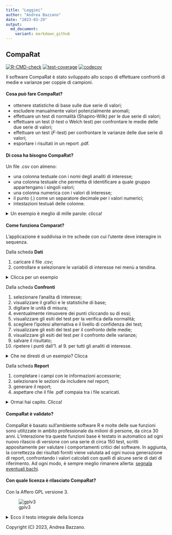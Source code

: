 ```yaml
---
title: "Leggimi"
author: "Andrea Bazzano"
date: "2023-03-29"
output:
  md_document:
    variant: markdown_github
---
```


## CompaRat
<!-- badges: start -->
[![R-CMD-check](https://github.com/andreabz/comparat/actions/workflows/check-standard.yaml/badge.svg)](https://github.com/andreabz/comparat/actions/workflows/check-standard.yaml) [![test-coverage](https://github.com/andreabz/comparat/actions/workflows/test-coverage.yaml/badge.svg)](https://github.com/andreabz/comparat/actions/workflows/test-coverage.yaml)
[![codecov](https://codecov.io/gh/andreabz/comparat/branch/experimental/graph/badge.svg?token=XLFI6Z4IBG)](https://codecov.io/gh/andreabz/comparat)
<!-- badges: end -->

Il software CompaRat è stato sviluppato allo scopo di effettuare confronti di medie e varianze per coppie di campioni.

#### Cosa può fare CompaRat?
  * ottenere statistiche di base sulle due serie di valori;
  * escludere manualmente valori potenzialmente anomali;
  * effettuare un test di normalità (Shapiro-Wilk) per le due serie di valori;
  * effettuare un test (_t_-test o Welch test) per confrontare le medie delle due serie di valori;
  * effettuare un test (_F_-test) per confrontare le varianze delle due serie di valori;
  * esportare i risultati in un report .pdf.

#### Di cosa ha bisogno CompaRat?
Un file .csv con almeno:

  * una colonna testuale con i nomi degli analiti di interesse;
  * una colonna testuale che permetta di identificare a quale gruppo appartengano i singoli valori;
  * una colonna numerica con i valori di interesse;
  * il punto (.) come un separatore decimale per i valori numerici; 
  * intestazioni testuali delle colonne.

<details>
<summary> Un esempio è meglio di mille parole: clicca! </summary>
<img src="./inst/extdata/inputcsv.png">
</details>

#### Come funziona Comparat?
L'applicazione è suddivisa in tre schede con cui l'utente deve interagire in sequenza.

Dalla scheda **Dati**

  1. caricare il file .csv;
  2. controllare e selezionare le variabili di interesse nei menù a tendina.
  
<details>
<summary> Clicca per un esempio </summary>
<img src="./inst/extdata/dati.png">
</details>

Dalla scheda **Confronti**

  1. selezionare l'analita di interesse;
  2. visualizzare il grafici e le statistiche di base;
  3. digitare le unità di misura;
  4. eventualmente rimuovere dei punti cliccando su di essi;
  5. visualizzare gli esiti del test per la verifica della normalità;
  6. scegliere l'ipotesi alternativa e il livello di confidenza dei test;
  7. visualizzare gli esiti del test per il confronto delle medie;
  8. visualizzare gli esiti del test per il confronto delle varianze;
  9. salvare il risultato;
  10. ripetere i punti dall'1. al 9. per tutti gli analiti di interesse.
  
<details>
<summary> Che ne diresti di un esempio? Clicca </summary>
<img src="./inst/extdata/confronti.png">
</details>
  
Dalla scheda **Report**

  1. completare i campi con le informazioni accessorie;
  2. selezionare le sezioni da includere nel report;
  3. generare il report;
  4. aspettare che il file .pdf compaia tra i file scaricati.

<details>
<summary> Ormai hai capito. Clicca! </summary>
<img src="./inst/extdata/report.png" width="50%">
</details>

#### CompaRat è validato?
CompaRat è basato sull'ambiente software R e molte delle sue funzioni sono utilizzate in ambito professionale da milioni di persone, da circa 30 anni.
L'interazione tra queste funzioni base è testato in automatico ad ogni nuovo rilascio di versione con una serie di circa 150 test, scritti appositamente per valutare i comportamenti critici del software.
In aggiunta, la correttezza dei risultati forniti viene valutata ad ogni nuova generazione di report, confrontando i valori calcolati con quelli di alcune serie di dati di riferimento.
Ad ogni modo, è sempre meglio rimanere allerta: [segnala eventuali bachi](mailto:andrea.bazzano@arpal.liguria.it).

#### Con quale licenza è rilasciato CompaRat?
Con la Affero GPL versione 3.

![gplv3](./inst/extdata/agplv3.png)

<details>
<summary> Ecco il testo integrale della licenza </summary>

### GNU AFFERO GENERAL PUBLIC LICENSE

Version 3, 19 November 2007

Copyright (C) 2007 Free Software Foundation, Inc.
<https://fsf.org/>

Everyone is permitted to copy and distribute verbatim copies of this
license document, but changing it is not allowed.

### Preamble

The GNU Affero General Public License is a free, copyleft license for
software and other kinds of works, specifically designed to ensure
cooperation with the community in the case of network server software.

The licenses for most software and other practical works are designed
to take away your freedom to share and change the works. By contrast,
our General Public Licenses are intended to guarantee your freedom to
share and change all versions of a program--to make sure it remains
free software for all its users.

When we speak of free software, we are referring to freedom, not
price. Our General Public Licenses are designed to make sure that you
have the freedom to distribute copies of free software (and charge for
them if you wish), that you receive source code or can get it if you
want it, that you can change the software or use pieces of it in new
free programs, and that you know you can do these things.

Developers that use our General Public Licenses protect your rights
with two steps: (1) assert copyright on the software, and (2) offer
you this License which gives you legal permission to copy, distribute
and/or modify the software.

A secondary benefit of defending all users' freedom is that
improvements made in alternate versions of the program, if they
receive widespread use, become available for other developers to
incorporate. Many developers of free software are heartened and
encouraged by the resulting cooperation. However, in the case of
software used on network servers, this result may fail to come about.
The GNU General Public License permits making a modified version and
letting the public access it on a server without ever releasing its
source code to the public.

The GNU Affero General Public License is designed specifically to
ensure that, in such cases, the modified source code becomes available
to the community. It requires the operator of a network server to
provide the source code of the modified version running there to the
users of that server. Therefore, public use of a modified version, on
a publicly accessible server, gives the public access to the source
code of the modified version.

An older license, called the Affero General Public License and
published by Affero, was designed to accomplish similar goals. This is
a different license, not a version of the Affero GPL, but Affero has
released a new version of the Affero GPL which permits relicensing
under this license.

The precise terms and conditions for copying, distribution and
modification follow.

### TERMS AND CONDITIONS

#### 0. Definitions.

"This License" refers to version 3 of the GNU Affero General Public
License.

"Copyright" also means copyright-like laws that apply to other kinds
of works, such as semiconductor masks.

"The Program" refers to any copyrightable work licensed under this
License. Each licensee is addressed as "you". "Licensees" and
"recipients" may be individuals or organizations.

To "modify" a work means to copy from or adapt all or part of the work
in a fashion requiring copyright permission, other than the making of
an exact copy. The resulting work is called a "modified version" of
the earlier work or a work "based on" the earlier work.

A "covered work" means either the unmodified Program or a work based
on the Program.

To "propagate" a work means to do anything with it that, without
permission, would make you directly or secondarily liable for
infringement under applicable copyright law, except executing it on a
computer or modifying a private copy. Propagation includes copying,
distribution (with or without modification), making available to the
public, and in some countries other activities as well.

To "convey" a work means any kind of propagation that enables other
parties to make or receive copies. Mere interaction with a user
through a computer network, with no transfer of a copy, is not
conveying.

An interactive user interface displays "Appropriate Legal Notices" to
the extent that it includes a convenient and prominently visible
feature that (1) displays an appropriate copyright notice, and (2)
tells the user that there is no warranty for the work (except to the
extent that warranties are provided), that licensees may convey the
work under this License, and how to view a copy of this License. If
the interface presents a list of user commands or options, such as a
menu, a prominent item in the list meets this criterion.

#### 1. Source Code.

The "source code" for a work means the preferred form of the work for
making modifications to it. "Object code" means any non-source form of
a work.

A "Standard Interface" means an interface that either is an official
standard defined by a recognized standards body, or, in the case of
interfaces specified for a particular programming language, one that
is widely used among developers working in that language.

The "System Libraries" of an executable work include anything, other
than the work as a whole, that (a) is included in the normal form of
packaging a Major Component, but which is not part of that Major
Component, and (b) serves only to enable use of the work with that
Major Component, or to implement a Standard Interface for which an
implementation is available to the public in source code form. A
"Major Component", in this context, means a major essential component
(kernel, window system, and so on) of the specific operating system
(if any) on which the executable work runs, or a compiler used to
produce the work, or an object code interpreter used to run it.

The "Corresponding Source" for a work in object code form means all
the source code needed to generate, install, and (for an executable
work) run the object code and to modify the work, including scripts to
control those activities. However, it does not include the work's
System Libraries, or general-purpose tools or generally available free
programs which are used unmodified in performing those activities but
which are not part of the work. For example, Corresponding Source
includes interface definition files associated with source files for
the work, and the source code for shared libraries and dynamically
linked subprograms that the work is specifically designed to require,
such as by intimate data communication or control flow between those
subprograms and other parts of the work.

The Corresponding Source need not include anything that users can
regenerate automatically from other parts of the Corresponding Source.

The Corresponding Source for a work in source code form is that same
work.

#### 2. Basic Permissions.

All rights granted under this License are granted for the term of
copyright on the Program, and are irrevocable provided the stated
conditions are met. This License explicitly affirms your unlimited
permission to run the unmodified Program. The output from running a
covered work is covered by this License only if the output, given its
content, constitutes a covered work. This License acknowledges your
rights of fair use or other equivalent, as provided by copyright law.

You may make, run and propagate covered works that you do not convey,
without conditions so long as your license otherwise remains in force.
You may convey covered works to others for the sole purpose of having
them make modifications exclusively for you, or provide you with
facilities for running those works, provided that you comply with the
terms of this License in conveying all material for which you do not
control copyright. Those thus making or running the covered works for
you must do so exclusively on your behalf, under your direction and
control, on terms that prohibit them from making any copies of your
copyrighted material outside their relationship with you.

Conveying under any other circumstances is permitted solely under the
conditions stated below. Sublicensing is not allowed; section 10 makes
it unnecessary.

#### 3. Protecting Users' Legal Rights From Anti-Circumvention Law.

No covered work shall be deemed part of an effective technological
measure under any applicable law fulfilling obligations under article
11 of the WIPO copyright treaty adopted on 20 December 1996, or
similar laws prohibiting or restricting circumvention of such
measures.

When you convey a covered work, you waive any legal power to forbid
circumvention of technological measures to the extent such
circumvention is effected by exercising rights under this License with
respect to the covered work, and you disclaim any intention to limit
operation or modification of the work as a means of enforcing, against
the work's users, your or third parties' legal rights to forbid
circumvention of technological measures.

#### 4. Conveying Verbatim Copies.

You may convey verbatim copies of the Program's source code as you
receive it, in any medium, provided that you conspicuously and
appropriately publish on each copy an appropriate copyright notice;
keep intact all notices stating that this License and any
non-permissive terms added in accord with section 7 apply to the code;
keep intact all notices of the absence of any warranty; and give all
recipients a copy of this License along with the Program.

You may charge any price or no price for each copy that you convey,
and you may offer support or warranty protection for a fee.

#### 5. Conveying Modified Source Versions.

You may convey a work based on the Program, or the modifications to
produce it from the Program, in the form of source code under the
terms of section 4, provided that you also meet all of these
conditions:

-   a) The work must carry prominent notices stating that you modified
    it, and giving a relevant date.
-   b) The work must carry prominent notices stating that it is
    released under this License and any conditions added under
    section 7. This requirement modifies the requirement in section 4
    to "keep intact all notices".
-   c) You must license the entire work, as a whole, under this
    License to anyone who comes into possession of a copy. This
    License will therefore apply, along with any applicable section 7
    additional terms, to the whole of the work, and all its parts,
    regardless of how they are packaged. This License gives no
    permission to license the work in any other way, but it does not
    invalidate such permission if you have separately received it.
-   d) If the work has interactive user interfaces, each must display
    Appropriate Legal Notices; however, if the Program has interactive
    interfaces that do not display Appropriate Legal Notices, your
    work need not make them do so.

A compilation of a covered work with other separate and independent
works, which are not by their nature extensions of the covered work,
and which are not combined with it such as to form a larger program,
in or on a volume of a storage or distribution medium, is called an
"aggregate" if the compilation and its resulting copyright are not
used to limit the access or legal rights of the compilation's users
beyond what the individual works permit. Inclusion of a covered work
in an aggregate does not cause this License to apply to the other
parts of the aggregate.

#### 6. Conveying Non-Source Forms.

You may convey a covered work in object code form under the terms of
sections 4 and 5, provided that you also convey the machine-readable
Corresponding Source under the terms of this License, in one of these
ways:

-   a) Convey the object code in, or embodied in, a physical product
    (including a physical distribution medium), accompanied by the
    Corresponding Source fixed on a durable physical medium
    customarily used for software interchange.
-   b) Convey the object code in, or embodied in, a physical product
    (including a physical distribution medium), accompanied by a
    written offer, valid for at least three years and valid for as
    long as you offer spare parts or customer support for that product
    model, to give anyone who possesses the object code either (1) a
    copy of the Corresponding Source for all the software in the
    product that is covered by this License, on a durable physical
    medium customarily used for software interchange, for a price no
    more than your reasonable cost of physically performing this
    conveying of source, or (2) access to copy the Corresponding
    Source from a network server at no charge.
-   c) Convey individual copies of the object code with a copy of the
    written offer to provide the Corresponding Source. This
    alternative is allowed only occasionally and noncommercially, and
    only if you received the object code with such an offer, in accord
    with subsection 6b.
-   d) Convey the object code by offering access from a designated
    place (gratis or for a charge), and offer equivalent access to the
    Corresponding Source in the same way through the same place at no
    further charge. You need not require recipients to copy the
    Corresponding Source along with the object code. If the place to
    copy the object code is a network server, the Corresponding Source
    may be on a different server (operated by you or a third party)
    that supports equivalent copying facilities, provided you maintain
    clear directions next to the object code saying where to find the
    Corresponding Source. Regardless of what server hosts the
    Corresponding Source, you remain obligated to ensure that it is
    available for as long as needed to satisfy these requirements.
-   e) Convey the object code using peer-to-peer transmission,
    provided you inform other peers where the object code and
    Corresponding Source of the work are being offered to the general
    public at no charge under subsection 6d.

A separable portion of the object code, whose source code is excluded
from the Corresponding Source as a System Library, need not be
included in conveying the object code work.

A "User Product" is either (1) a "consumer product", which means any
tangible personal property which is normally used for personal,
family, or household purposes, or (2) anything designed or sold for
incorporation into a dwelling. In determining whether a product is a
consumer product, doubtful cases shall be resolved in favor of
coverage. For a particular product received by a particular user,
"normally used" refers to a typical or common use of that class of
product, regardless of the status of the particular user or of the way
in which the particular user actually uses, or expects or is expected
to use, the product. A product is a consumer product regardless of
whether the product has substantial commercial, industrial or
non-consumer uses, unless such uses represent the only significant
mode of use of the product.

"Installation Information" for a User Product means any methods,
procedures, authorization keys, or other information required to
install and execute modified versions of a covered work in that User
Product from a modified version of its Corresponding Source. The
information must suffice to ensure that the continued functioning of
the modified object code is in no case prevented or interfered with
solely because modification has been made.

If you convey an object code work under this section in, or with, or
specifically for use in, a User Product, and the conveying occurs as
part of a transaction in which the right of possession and use of the
User Product is transferred to the recipient in perpetuity or for a
fixed term (regardless of how the transaction is characterized), the
Corresponding Source conveyed under this section must be accompanied
by the Installation Information. But this requirement does not apply
if neither you nor any third party retains the ability to install
modified object code on the User Product (for example, the work has
been installed in ROM).

The requirement to provide Installation Information does not include a
requirement to continue to provide support service, warranty, or
updates for a work that has been modified or installed by the
recipient, or for the User Product in which it has been modified or
installed. Access to a network may be denied when the modification
itself materially and adversely affects the operation of the network
or violates the rules and protocols for communication across the
network.

Corresponding Source conveyed, and Installation Information provided,
in accord with this section must be in a format that is publicly
documented (and with an implementation available to the public in
source code form), and must require no special password or key for
unpacking, reading or copying.

#### 7. Additional Terms.

"Additional permissions" are terms that supplement the terms of this
License by making exceptions from one or more of its conditions.
Additional permissions that are applicable to the entire Program shall
be treated as though they were included in this License, to the extent
that they are valid under applicable law. If additional permissions
apply only to part of the Program, that part may be used separately
under those permissions, but the entire Program remains governed by
this License without regard to the additional permissions.

When you convey a copy of a covered work, you may at your option
remove any additional permissions from that copy, or from any part of
it. (Additional permissions may be written to require their own
removal in certain cases when you modify the work.) You may place
additional permissions on material, added by you to a covered work,
for which you have or can give appropriate copyright permission.

Notwithstanding any other provision of this License, for material you
add to a covered work, you may (if authorized by the copyright holders
of that material) supplement the terms of this License with terms:

-   a) Disclaiming warranty or limiting liability differently from the
    terms of sections 15 and 16 of this License; or
-   b) Requiring preservation of specified reasonable legal notices or
    author attributions in that material or in the Appropriate Legal
    Notices displayed by works containing it; or
-   c) Prohibiting misrepresentation of the origin of that material,
    or requiring that modified versions of such material be marked in
    reasonable ways as different from the original version; or
-   d) Limiting the use for publicity purposes of names of licensors
    or authors of the material; or
-   e) Declining to grant rights under trademark law for use of some
    trade names, trademarks, or service marks; or
-   f) Requiring indemnification of licensors and authors of that
    material by anyone who conveys the material (or modified versions
    of it) with contractual assumptions of liability to the recipient,
    for any liability that these contractual assumptions directly
    impose on those licensors and authors.

All other non-permissive additional terms are considered "further
restrictions" within the meaning of section 10. If the Program as you
received it, or any part of it, contains a notice stating that it is
governed by this License along with a term that is a further
restriction, you may remove that term. If a license document contains
a further restriction but permits relicensing or conveying under this
License, you may add to a covered work material governed by the terms
of that license document, provided that the further restriction does
not survive such relicensing or conveying.

If you add terms to a covered work in accord with this section, you
must place, in the relevant source files, a statement of the
additional terms that apply to those files, or a notice indicating
where to find the applicable terms.

Additional terms, permissive or non-permissive, may be stated in the
form of a separately written license, or stated as exceptions; the
above requirements apply either way.

#### 8. Termination.

You may not propagate or modify a covered work except as expressly
provided under this License. Any attempt otherwise to propagate or
modify it is void, and will automatically terminate your rights under
this License (including any patent licenses granted under the third
paragraph of section 11).

However, if you cease all violation of this License, then your license
from a particular copyright holder is reinstated (a) provisionally,
unless and until the copyright holder explicitly and finally
terminates your license, and (b) permanently, if the copyright holder
fails to notify you of the violation by some reasonable means prior to
60 days after the cessation.

Moreover, your license from a particular copyright holder is
reinstated permanently if the copyright holder notifies you of the
violation by some reasonable means, this is the first time you have
received notice of violation of this License (for any work) from that
copyright holder, and you cure the violation prior to 30 days after
your receipt of the notice.

Termination of your rights under this section does not terminate the
licenses of parties who have received copies or rights from you under
this License. If your rights have been terminated and not permanently
reinstated, you do not qualify to receive new licenses for the same
material under section 10.

#### 9. Acceptance Not Required for Having Copies.

You are not required to accept this License in order to receive or run
a copy of the Program. Ancillary propagation of a covered work
occurring solely as a consequence of using peer-to-peer transmission
to receive a copy likewise does not require acceptance. However,
nothing other than this License grants you permission to propagate or
modify any covered work. These actions infringe copyright if you do
not accept this License. Therefore, by modifying or propagating a
covered work, you indicate your acceptance of this License to do so.

#### 10. Automatic Licensing of Downstream Recipients.

Each time you convey a covered work, the recipient automatically
receives a license from the original licensors, to run, modify and
propagate that work, subject to this License. You are not responsible
for enforcing compliance by third parties with this License.

An "entity transaction" is a transaction transferring control of an
organization, or substantially all assets of one, or subdividing an
organization, or merging organizations. If propagation of a covered
work results from an entity transaction, each party to that
transaction who receives a copy of the work also receives whatever
licenses to the work the party's predecessor in interest had or could
give under the previous paragraph, plus a right to possession of the
Corresponding Source of the work from the predecessor in interest, if
the predecessor has it or can get it with reasonable efforts.

You may not impose any further restrictions on the exercise of the
rights granted or affirmed under this License. For example, you may
not impose a license fee, royalty, or other charge for exercise of
rights granted under this License, and you may not initiate litigation
(including a cross-claim or counterclaim in a lawsuit) alleging that
any patent claim is infringed by making, using, selling, offering for
sale, or importing the Program or any portion of it.

#### 11. Patents.

A "contributor" is a copyright holder who authorizes use under this
License of the Program or a work on which the Program is based. The
work thus licensed is called the contributor's "contributor version".

A contributor's "essential patent claims" are all patent claims owned
or controlled by the contributor, whether already acquired or
hereafter acquired, that would be infringed by some manner, permitted
by this License, of making, using, or selling its contributor version,
but do not include claims that would be infringed only as a
consequence of further modification of the contributor version. For
purposes of this definition, "control" includes the right to grant
patent sublicenses in a manner consistent with the requirements of
this License.

Each contributor grants you a non-exclusive, worldwide, royalty-free
patent license under the contributor's essential patent claims, to
make, use, sell, offer for sale, import and otherwise run, modify and
propagate the contents of its contributor version.

In the following three paragraphs, a "patent license" is any express
agreement or commitment, however denominated, not to enforce a patent
(such as an express permission to practice a patent or covenant not to
sue for patent infringement). To "grant" such a patent license to a
party means to make such an agreement or commitment not to enforce a
patent against the party.

If you convey a covered work, knowingly relying on a patent license,
and the Corresponding Source of the work is not available for anyone
to copy, free of charge and under the terms of this License, through a
publicly available network server or other readily accessible means,
then you must either (1) cause the Corresponding Source to be so
available, or (2) arrange to deprive yourself of the benefit of the
patent license for this particular work, or (3) arrange, in a manner
consistent with the requirements of this License, to extend the patent
license to downstream recipients. "Knowingly relying" means you have
actual knowledge that, but for the patent license, your conveying the
covered work in a country, or your recipient's use of the covered work
in a country, would infringe one or more identifiable patents in that
country that you have reason to believe are valid.

If, pursuant to or in connection with a single transaction or
arrangement, you convey, or propagate by procuring conveyance of, a
covered work, and grant a patent license to some of the parties
receiving the covered work authorizing them to use, propagate, modify
or convey a specific copy of the covered work, then the patent license
you grant is automatically extended to all recipients of the covered
work and works based on it.

A patent license is "discriminatory" if it does not include within the
scope of its coverage, prohibits the exercise of, or is conditioned on
the non-exercise of one or more of the rights that are specifically
granted under this License. You may not convey a covered work if you
are a party to an arrangement with a third party that is in the
business of distributing software, under which you make payment to the
third party based on the extent of your activity of conveying the
work, and under which the third party grants, to any of the parties
who would receive the covered work from you, a discriminatory patent
license (a) in connection with copies of the covered work conveyed by
you (or copies made from those copies), or (b) primarily for and in
connection with specific products or compilations that contain the
covered work, unless you entered into that arrangement, or that patent
license was granted, prior to 28 March 2007.

Nothing in this License shall be construed as excluding or limiting
any implied license or other defenses to infringement that may
otherwise be available to you under applicable patent law.

#### 12. No Surrender of Others' Freedom.

If conditions are imposed on you (whether by court order, agreement or
otherwise) that contradict the conditions of this License, they do not
excuse you from the conditions of this License. If you cannot convey a
covered work so as to satisfy simultaneously your obligations under
this License and any other pertinent obligations, then as a
consequence you may not convey it at all. For example, if you agree to
terms that obligate you to collect a royalty for further conveying
from those to whom you convey the Program, the only way you could
satisfy both those terms and this License would be to refrain entirely
from conveying the Program.

#### 13. Remote Network Interaction; Use with the GNU General Public License.

Notwithstanding any other provision of this License, if you modify the
Program, your modified version must prominently offer all users
interacting with it remotely through a computer network (if your
version supports such interaction) an opportunity to receive the
Corresponding Source of your version by providing access to the
Corresponding Source from a network server at no charge, through some
standard or customary means of facilitating copying of software. This
Corresponding Source shall include the Corresponding Source for any
work covered by version 3 of the GNU General Public License that is
incorporated pursuant to the following paragraph.

Notwithstanding any other provision of this License, you have
permission to link or combine any covered work with a work licensed
under version 3 of the GNU General Public License into a single
combined work, and to convey the resulting work. The terms of this
License will continue to apply to the part which is the covered work,
but the work with which it is combined will remain governed by version
3 of the GNU General Public License.

#### 14. Revised Versions of this License.

The Free Software Foundation may publish revised and/or new versions
of the GNU Affero General Public License from time to time. Such new
versions will be similar in spirit to the present version, but may
differ in detail to address new problems or concerns.

Each version is given a distinguishing version number. If the Program
specifies that a certain numbered version of the GNU Affero General
Public License "or any later version" applies to it, you have the
option of following the terms and conditions either of that numbered
version or of any later version published by the Free Software
Foundation. If the Program does not specify a version number of the
GNU Affero General Public License, you may choose any version ever
published by the Free Software Foundation.

If the Program specifies that a proxy can decide which future versions
of the GNU Affero General Public License can be used, that proxy's
public statement of acceptance of a version permanently authorizes you
to choose that version for the Program.

Later license versions may give you additional or different
permissions. However, no additional obligations are imposed on any
author or copyright holder as a result of your choosing to follow a
later version.

#### 15. Disclaimer of Warranty.

THERE IS NO WARRANTY FOR THE PROGRAM, TO THE EXTENT PERMITTED BY
APPLICABLE LAW. EXCEPT WHEN OTHERWISE STATED IN WRITING THE COPYRIGHT
HOLDERS AND/OR OTHER PARTIES PROVIDE THE PROGRAM "AS IS" WITHOUT
WARRANTY OF ANY KIND, EITHER EXPRESSED OR IMPLIED, INCLUDING, BUT NOT
LIMITED TO, THE IMPLIED WARRANTIES OF MERCHANTABILITY AND FITNESS FOR
A PARTICULAR PURPOSE. THE ENTIRE RISK AS TO THE QUALITY AND
PERFORMANCE OF THE PROGRAM IS WITH YOU. SHOULD THE PROGRAM PROVE
DEFECTIVE, YOU ASSUME THE COST OF ALL NECESSARY SERVICING, REPAIR OR
CORRECTION.

#### 16. Limitation of Liability.

IN NO EVENT UNLESS REQUIRED BY APPLICABLE LAW OR AGREED TO IN WRITING
WILL ANY COPYRIGHT HOLDER, OR ANY OTHER PARTY WHO MODIFIES AND/OR
CONVEYS THE PROGRAM AS PERMITTED ABOVE, BE LIABLE TO YOU FOR DAMAGES,
INCLUDING ANY GENERAL, SPECIAL, INCIDENTAL OR CONSEQUENTIAL DAMAGES
ARISING OUT OF THE USE OR INABILITY TO USE THE PROGRAM (INCLUDING BUT
NOT LIMITED TO LOSS OF DATA OR DATA BEING RENDERED INACCURATE OR
LOSSES SUSTAINED BY YOU OR THIRD PARTIES OR A FAILURE OF THE PROGRAM
TO OPERATE WITH ANY OTHER PROGRAMS), EVEN IF SUCH HOLDER OR OTHER
PARTY HAS BEEN ADVISED OF THE POSSIBILITY OF SUCH DAMAGES.

#### 17. Interpretation of Sections 15 and 16.

If the disclaimer of warranty and limitation of liability provided
above cannot be given local legal effect according to their terms,
reviewing courts shall apply local law that most closely approximates
an absolute waiver of all civil liability in connection with the
Program, unless a warranty or assumption of liability accompanies a
copy of the Program in return for a fee.

END OF TERMS AND CONDITIONS

### How to Apply These Terms to Your New Programs

If you develop a new program, and you want it to be of the greatest
possible use to the public, the best way to achieve this is to make it
free software which everyone can redistribute and change under these
terms.

To do so, attach the following notices to the program. It is safest to
attach them to the start of each source file to most effectively state
the exclusion of warranty; and each file should have at least the
"copyright" line and a pointer to where the full notice is found.

        <one line to give the program's name and a brief idea of what it does.>
        Copyright (C) <year>  <name of author>

        This program is free software: you can redistribute it and/or modify
        it under the terms of the GNU Affero General Public License as
        published by the Free Software Foundation, either version 3 of the
        License, or (at your option) any later version.

        This program is distributed in the hope that it will be useful,
        but WITHOUT ANY WARRANTY; without even the implied warranty of
        MERCHANTABILITY or FITNESS FOR A PARTICULAR PURPOSE.  See the
        GNU Affero General Public License for more details.

        You should have received a copy of the GNU Affero General Public License
        along with this program.  If not, see <https://www.gnu.org/licenses/>.

Also add information on how to contact you by electronic and paper
mail.

If your software can interact with users remotely through a computer
network, you should also make sure that it provides a way for users to
get its source. For example, if your program is a web application, its
interface could display a "Source" link that leads users to an archive
of the code. There are many ways you could offer source, and different
solutions will be better for different programs; see section 13 for
the specific requirements.

You should also get your employer (if you work as a programmer) or
school, if any, to sign a "copyright disclaimer" for the program, if
necessary. For more information on this, and how to apply and follow
the GNU AGPL, see <https://www.gnu.org/licenses/>.
</details>

Copyright (C) 2023, Andrea Bazzano.
